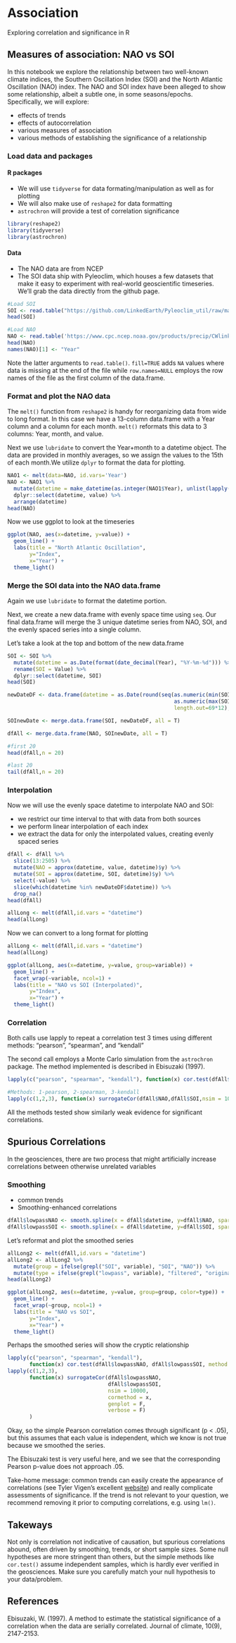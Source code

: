 # Association

Exploring correlation and significance in R


## Measures of association: NAO vs SOI

In this notebook we explore the relationship between two well-known climate indices, the Southern Oscillation Index (SOI) and the North Atlantic Oscillation (NAO) index. The NAO and SOI index have been alleged to show some relationship, albeit a subtle one, in some seasons/epochs. Specifically, we will explore:

* effects of trends
* effects of autocorrelation
* various measures of association
* various methods of establishing the significance of a relationship


### Load data and packages

#### R packages

* We will use `tidyverse` for data formating/manipulation as well as for plotting
* We will also make use of `reshape2` for data formatting
* `astrochron` will provide a test of correlation significance

```r

library(reshape2)
library(tidyverse)
library(astrochron)
```

#### Data

* The NAO data are from NCEP
* The SOI data ship with Pyleoclim, which houses a few datasets that make it easy to experiment with real-world geoscientific timeseries. We'll grab the data directly from the github page.


```r
#Load SOI
SOI <- read.table("https://github.com/LinkedEarth/Pyleoclim_util/raw/master/pyleoclim/data/soi_data.csv", sep = ",", header = TRUE, skip = 1)
head(SOI)

#Load NAO
NAO <- read.table('https://www.cpc.ncep.noaa.gov/products/precip/CWlink/pna/norm.nao.monthly.b5001.current.ascii.table',header = TRUE, fill=TRUE, row.names = NULL)
head(NAO)
names(NAO)[1] <- "Year"
```

Note the latter arguments to `read.table()`. `fill=TRUE` adds `NA` values where data is missing at the end of the file while `row.names=NULL` employs the row names of the file as the first column of the data.frame.

### Format and plot the NAO data

The `melt()` function from `reshape2` is handy for reorganizing data from wide to long format. In this case we have a 13-column data.frame with a Year column and a column for each month. `melt()` reformats this data to 3 columns: Year, month, and value.

Next we use `lubridate` to convert the Year+month to a datetime object. The data are provided in monthly averages, so we assign the values to the 15th of each month.We utilize `dplyr` to format the data for plotting.

```r
NAO1 <- melt(data=NAO, id.vars='Year')
NAO <- NAO1 %>%
  mutate(datetime = make_datetime(as.integer(NAO1$Year), unlist(lapply(NAO1$variable, function(x) which(x==month.abb))), 15)) %>%
  dplyr::select(datetime, value) %>%
  arrange(datetime)
head(NAO)
```

Now we use ggplot to look at the timeseries

```r
ggplot(NAO, aes(x=datetime, y=value)) +
  geom_line() +
  labs(title = "North Atlantic Oscillation",
       y="Index",
       x="Year") +
  theme_light()
```


### Merge the SOI data into the NAO data.frame

Again we use `lubridate` to format the datetime portion.

Next, we create a new data.frame with evenly space time using `seq`. Our final data.frame will merge the 3 unique datetime series from NAO, SOI, and the evenly spaced series into a single column.

Let's take a look at the top and bottom of the new data.frame

```r
SOI <- SOI %>%
  mutate(datetime = as.Date(format(date_decimal(Year), "%Y-%m-%d"))) %>%
  rename(SOI = Value) %>%
  dplyr::select(datetime, SOI)
head(SOI)

newDateDF <- data.frame(datetime = as.Date(round(seq(as.numeric(min(SOI$datetime)),
                                                     as.numeric(max(SOI$datetime)), 
                                                     length.out=69*12),5)))

SOInewDate <- merge.data.frame(SOI, newDateDF, all = T)

dfAll <- merge.data.frame(NAO, SOInewDate, all = T)

#first 20
head(dfAll,n = 20)

#last 20
tail(dfAll,n = 20)
```

### Interpolation

Now we will use the evenly space datetime to interpolate NAO and SOI:

* we restrict our time interval to that with data from both sources
* we perform linear interpolation of each index
* we extract the data for only the interpolated values, creating evenly spaced series


```r
dfAll <- dfAll %>%
  slice(13:2505) %>%
  mutate(NAO = approx(datetime, value, datetime)$y) %>%
  mutate(SOI = approx(datetime, SOI, datetime)$y) %>%
  select(-value) %>%
  slice(which(datetime %in% newDateDF$datetime)) %>%
  drop_na()
head(dfAll)

allLong <- melt(dfAll,id.vars = "datetime")
head(allLong)
```

Now we can convert to a long format for plotting

```r
allLong <- melt(dfAll,id.vars = "datetime")
head(allLong)

ggplot(allLong, aes(x=datetime, y=value, group=variable)) +
  geom_line() +
  facet_wrap(~variable, ncol=1) +
  labs(title = "NAO vs SOI (Interpolated)",
       y="Index",
       x="Year") +
  theme_light()
```

### Correlation

Both calls use lapply to repeat a correlation test 3 times using different methods: "pearson", "spearman", and "kendall"

The second call employs a Monte Carlo simulation from the `astrochron` package. The method implemented is described in Ebisuzaki (1997).

```r
lapply(c("pearson", "spearman", "kendall"), function(x) cor.test(dfAll$NAO, dfAll$SOI, method = x))

#Methods: 1-pearson, 2-spearman, 3-kendall
lapply(c(1,2,3), function(x) surrogateCor(dfAll$NAO,dfAll$SOI,nsim = 10000,cormethod = x, genplot = F, verbose = F))

```

All the methods tested show similarly weak evidence for significant correlations.

## Spurious Correlations

In the geosciences, there are two process that might artificially increase correlations between otherwise unrelated variables

### Smoothing

* common trends
* Smoothing-enhanced correlations

```r
dfAll$lowpassNAO <- smooth.spline(x = dfAll$datetime, y=dfAll$NAO, spar = 0.2)$y
dfAll$lowpassSOI <- smooth.spline(x = dfAll$datetime, y=dfAll$SOI, spar = 0.2)$y
```

Let's reformat and plot the smoothed series

```r
allLong2 <- melt(dfAll,id.vars = "datetime")
allLong2 <- allLong2 %>%
  mutate(group = ifelse(grepl("SOI", variable), "SOI", "NAO")) %>%
  mutate(type = ifelse(grepl("lowpass", variable), "filtered", "original"))
head(allLong2)

ggplot(allLong2, aes(x=datetime, y=value, group=group, color=type)) +
  geom_line() +
  facet_wrap(~group, ncol=1) +
  labs(title = "NAO vs SOI",
       y="Index",
       x="Year") +
  theme_light()
```


Perhaps the smoothed series will show the cryptic relationship

```r
lapply(c("pearson", "spearman", "kendall"), 
       function(x) cor.test(dfAll$lowpassNAO, dfAll$lowpassSOI, method = x))
lapply(c(1,2,3), 
       function(x) surrogateCor(dfAll$lowpassNAO,
                                dfAll$lowpassSOI,
                                nsim = 10000,
                                cormethod = x, 
                                genplot = F, 
                                verbose = F)
       )

```

Okay, so the simple Pearson correlation comes through significant (p < .05), but this assumes that each value is independent, which we know is not true because we smoothed the series.

The Ebisuzaki test is very useful here, and we see that the corresponding Pearson p-value does not approach .05.

Take-home message: common trends can easily create the appearance of correlations (see Tyler Vigen's excellent [website](https://www.tylervigen.com/spurious-correlations)) and really complicate assessments of significance. If the trend is not relevant to your question, we recommend removing it prior to computing correlations, e.g. using `lm()`.

## Takeways

Not only is correlation not indicative of causation, but spurious correlations abound, often driven by smoothing, trends, or short sample sizes. Some null hypotheses are more stringent than others, but the simple methods like `cor.test()` assume independent samples, which is hardly ever verified in the geosciences. Make sure you carefully match your null hypothesis to your data/problem.

## References

Ebisuzaki, W. (1997). A method to estimate the statistical significance of a correlation when the data are serially correlated. Journal of climate, 10(9), 2147-2153.
